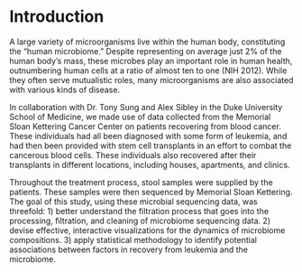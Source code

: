 # Introduction

A large variety of microorganisms live within the human body, constituting the "human microbiome." Despite representing on average just 2% of the human body's mass, these microbes play an important role in human health, outnumbering human cells at a ratio of almost ten to one (NIH 2012). While they often serve mutualistic roles, many microorganisms are also associated with various kinds of disease.

In collaboration with Dr. Tony Sung and Alex Sibley in the Duke University School of Medicine, we made use of data collected from the Memorial Sloan Kettering Cancer Center on patients recovering from blood cancer. These individuals had all been diagnosed with some form of leukemia, and had then been provided with stem cell transplants in an effort to combat the cancerous blood cells. These individuals also recovered after their transplants in different locations, including houses, apartments, and clinics.

Throughout the treatment process, stool samples were supplied by the patients. These samples were then sequenced by Memorial Sloan Kettering. The goal of this study, using these microbial sequencing data, was threefold: 1) better understand the filtration process that goes into the processing, filtration, and cleaning of microbiome sequencing data. 2) devise effective, interactive visualizations for the dynamics of microbiome compositions. 3) apply statistical methodology to identify potential associations between factors in recovery from leukemia and the microbiome.